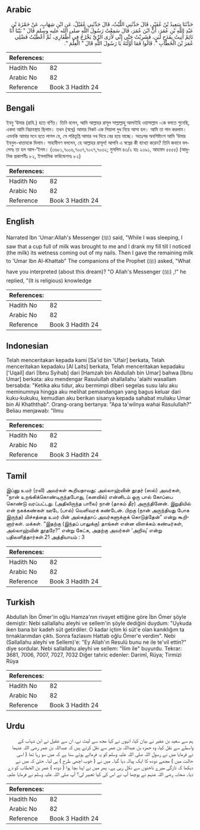 ## Arabic


<div dir="rtl" lang="ar" style={{fontSize:'larger',backgroundColor:'#f8f9fa',padding:20}}>
حَدَّثَنَا سَعِيدُ بْنُ عُفَيْرٍ، قَالَ حَدَّثَنِي اللَّيْثُ، قَالَ حَدَّثَنِي عُقَيْلٌ، عَنِ ابْنِ شِهَابٍ، عَنْ حَمْزَةَ بْنِ عَبْدِ اللَّهِ بْنِ عُمَرَ، أَنَّ ابْنَ عُمَرَ، قَالَ سَمِعْتُ رَسُولَ اللَّهِ صلى الله عليه وسلم قَالَ ‏"‏ بَيْنَا أَنَا نَائِمٌ أُتِيتُ بِقَدَحِ لَبَنٍ، فَشَرِبْتُ حَتَّى إِنِّي لأَرَى الرِّيَّ يَخْرُجُ فِي أَظْفَارِي، ثُمَّ أَعْطَيْتُ فَضْلِي عُمَرَ بْنَ الْخَطَّابِ ‏"‏‏.‏ قَالُوا فَمَا أَوَّلْتَهُ يَا رَسُولَ اللَّهِ قَالَ ‏"‏ الْعِلْمَ ‏"‏‏.‏
</div>
<div style={{backgroundColor:'#f8f9fa',padding:20, marginBottom: 10}}><table> <thead> <tr> <th>References:</th> <th></th> </tr> </thead> <tbody><tr><td>Hadith No</td><td>82</td></tr><tr><td>Arabic No</td><td>82</td></tr><tr><td>Reference</td><td>Book 3 Hadith 24</td></tr></tbody></table></div>

## Bengali


<div dir="ltr" lang="bn" style={{fontSize:'larger',backgroundColor:'#f8f9fa',padding:20}}>
ইবনু ‘উমার (রাযি.) হতে বর্ণিত। তিনি বলেন, আমি আল্লাহর রাসূল সাল্লাল্লাহু আলাইহি ওয়াসাল্লাম -কে বলতে শুনেছি, একদা আমি নিদ্রাবস্থায় ছিলাম। তখন (স্বপ্নে) আমার নিকট এক পিয়ালা দুধ নিয়ে আসা হল। আমি তা পান করলাম। এমনকি আমার মনে হতে লাগল যে, সে পরিতৃপ্তি আমার নখ দিয়ে বের হয়ে যাচ্ছে। অতঃপর অবশিষ্টাংশ আমি ‘উমার ইবনুল-খাত্তাবকে দিলাম। সাহাবীগণ বললেন, হে আল্লাহর রাসূল! আপনি এ স্বপ্নের কী ব্যাখ্যা করেন? তিনি জবাবে বললেনঃ তা হল আল-‘ইলম। (৩৬৮১,৭০০৬,৭০০৭,৭০২৭,৭০৩২; মুসলিম ৪৩/২ হাঃ ২৩৯১, আহমাদ ৫৫৫৫) (আধুনিক প্রকাশনীঃ ৮২, ইসলামিক ফাউন্ডেশনঃ ৮২)
</div>
<div style={{backgroundColor:'#f8f9fa',padding:20, marginBottom: 10}}><table> <thead> <tr> <th>References:</th> <th></th> </tr> </thead> <tbody><tr><td>Hadith No</td><td>82</td></tr><tr><td>Arabic No</td><td>82</td></tr><tr><td>Reference</td><td>Book 3 Hadith 24</td></tr></tbody></table></div>

## English


<div dir="ltr" lang="en" style={{fontSize:'larger',backgroundColor:'#f8f9fa',padding:20}}>
Narrated Ibn 'Umar:Allah's Messenger (ﷺ) said, "While I was sleeping, I saw that a cup full of milk was brought to me and I drank my fill till I noticed (the milk) its wetness coming out of my nails. Then I gave the remaining milk to 'Umar Ibn Al-Khattab" The companions of the Prophet (ﷺ) asked, "What have you interpreted (about this dream)? "O Allah's Messenger (ﷺ) ,!" he replied, "(It is religious) knowledge
</div>
<div style={{backgroundColor:'#f8f9fa',padding:20, marginBottom: 10}}><table> <thead> <tr> <th>References:</th> <th></th> </tr> </thead> <tbody><tr><td>Hadith No</td><td>82</td></tr><tr><td>Arabic No</td><td>82</td></tr><tr><td>Reference</td><td>Book 3 Hadith 24</td></tr></tbody></table></div>

## Indonesian


<div dir="ltr" lang="id" style={{fontSize:'larger',backgroundColor:'#f8f9fa',padding:20}}>
Telah menceritakan kepada kami [Sa'id bin 'Ufair] berkata, Telah menceritakan kepadaku [Al Laits] berkata, Telah menceritakan kepadaku ['Uqail] dari [Ibnu Syihab] dari [Hamzah bin Abdullah bin Umar] bahwa [Ibnu Umar] berkata: aku mendengar Rasulullah shallallahu 'alaihi wasallam bersabda: "Ketika aku tidur, aku bermimpi diberi segelas susu lalu aku meminumnya hingga aku melihat pemandangan yang bagus keluar dari kuku-kukuku, kemudian aku berikan sisanya kepada sahabat muliaku Umar bin Al Khaththab". Orang-orang bertanya: "Apa ta'wilnya wahai Rasulullah?" Beliau menjawab: "Ilmu
</div>
<div style={{backgroundColor:'#f8f9fa',padding:20, marginBottom: 10}}><table> <thead> <tr> <th>References:</th> <th></th> </tr> </thead> <tbody><tr><td>Hadith No</td><td>82</td></tr><tr><td>Arabic No</td><td>82</td></tr><tr><td>Reference</td><td>Book 3 Hadith 24</td></tr></tbody></table></div>

## Tamil


<div dir="ltr" lang="ta" style={{fontSize:'larger',backgroundColor:'#f8f9fa',padding:20}}>
இப்னு உமர் (ரலி) அவர்கள் கூறியதாவது: அல்லாஹ்வின் தூதர் (ஸல்) அவர்கள், “நான் உறங்கிக்கொண்டிருந்தபோது, (கனவில்) என்னிடம் ஒரு பால் கோப்பை கொண்டு வரப்பட்டது. (அதிலிருந்த பாலை) நான் (தாகம் தீர) அருந்தினேன். இறுதியில் என் நகக்கண்கள் ஊடே (பால்) வெளிவரக் கண்டேன். பிறகு (நான் அருந்தியது போக இருந்த) மிச்சத்தை உமர் பின் அல்கத்தாப் அவர்களுக்குக் கொடுத்தேன்” என்று கூறினார்கள். மக்கள். “இதற்கு (இந்தப் பாலுக்கு) தாங்கள் என்ன விளக்கம் கண்டீர்கள், அல்லாஹ்வின் தூதரே?” என்று கேட்க, அதற்கு அவர்கள் ‘அறிவு’ என்று பதிலளித்தார்கள்.21 அத்தியாயம் : 3
</div>
<div style={{backgroundColor:'#f8f9fa',padding:20, marginBottom: 10}}><table> <thead> <tr> <th>References:</th> <th></th> </tr> </thead> <tbody><tr><td>Hadith No</td><td>82</td></tr><tr><td>Arabic No</td><td>82</td></tr><tr><td>Reference</td><td>Book 3 Hadith 24</td></tr></tbody></table></div>

## Turkish


<div dir="ltr" lang="tr" style={{fontSize:'larger',backgroundColor:'#f8f9fa',padding:20}}>
Abdullah İbn Ömer'in oğlu Hamza'nın rivayet ettiğine göre İbn Ömer şöyle demiştir: Nebi sallallahu aleyhi ve sellem'in şöyle dediğini duydum: "Uykuda iken bana bir kadeh süt getirdiler. O kadar içtim ki süt'e olan kanıklığım ta tırnaklarımdan çıktı. Sonra fazlasını Hattab oğlu Ömer'e verdim". Nebi (Sallallahu aleyhi ve Sellem)'e: "Ey Allah'ın Resulü bunu ne ile te'vil ettin?" diye sordular. Nebi sallallahu aleyhi ve sellem: "İlim ile" buyurdu. Tekrar: 3681, 7006, 7007, 7027, 7032 Diğer tahric edenler: Darimî, Rüya; Tirmizi Rüya
</div>
<div style={{backgroundColor:'#f8f9fa',padding:20, marginBottom: 10}}><table> <thead> <tr> <th>References:</th> <th></th> </tr> </thead> <tbody><tr><td>Hadith No</td><td>82</td></tr><tr><td>Arabic No</td><td>82</td></tr><tr><td>Reference</td><td>Book 3 Hadith 24</td></tr></tbody></table></div>

## Urdu


<div dir="rtl" lang="ur" style={{fontSize:'larger',backgroundColor:'#f8f9fa',padding:20}}>
ہم سے سعید بن عفیر نے بیان کیا، انہوں نے کہا مجھ سے لیث نے، ان سے عقیل نے ابن شہاب کے واسطے سے نقل کیا، وہ حمزہ بن عبداللہ بن عمر سے نقل کرتے ہیں کہ عبداللہ بن عمر رضی اللہ عنہما نے فرمایا میں نے رسول اللہ صلی اللہ علیہ وسلم کو یہ فرماتے ہوئے سنا ہے کہ میں سو رہا تھا ( اسی حالت میں ) مجھے دودھ کا ایک پیالہ دیا گیا۔ میں نے ( خوب اچھی طرح ) پی لیا۔ حتیٰ کہ میں نے دیکھا کہ تازگی میرے ناخنوں سے نکل رہی ہے۔ پھر میں نے اپنا بچا ہوا ( دودھ ) عمر بن الخطاب کو دے دیا۔ صحابہ رضی اللہ عنہم نے پوچھا آپ نے اس کی کیا تعبیر لی؟ آپ صلی اللہ علیہ وسلم نے فرمایا علم۔
</div>
<div style={{backgroundColor:'#f8f9fa',padding:20, marginBottom: 10}}><table> <thead> <tr> <th>References:</th> <th></th> </tr> </thead> <tbody><tr><td>Hadith No</td><td>82</td></tr><tr><td>Arabic No</td><td>82</td></tr><tr><td>Reference</td><td>Book 3 Hadith 24</td></tr></tbody></table></div>